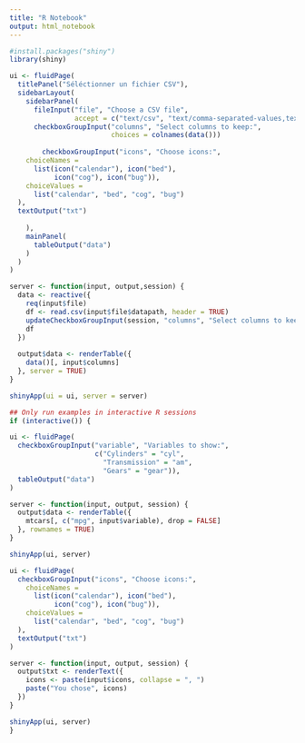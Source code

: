 ```yaml
---
title: "R Notebook"
output: html_notebook
---
```


```r
#install.packages("shiny")
library(shiny)
```

```r
ui <- fluidPage(
  titlePanel("Séléctionner un fichier CSV"),
  sidebarLayout(
    sidebarPanel(
      fileInput("file", "Choose a CSV file",
                accept = c("text/csv", "text/comma-separated-values,text/plain", ".csv")),
      checkboxGroupInput("columns", "Select columns to keep:", 
                         choices = colnames(data()))
      
        checkboxGroupInput("icons", "Choose icons:",
    choiceNames =
      list(icon("calendar"), icon("bed"),
           icon("cog"), icon("bug")),
    choiceValues =
      list("calendar", "bed", "cog", "bug")
  ),
  textOutput("txt")
      
    ),
    mainPanel(
      tableOutput("data")
    )
  )
)

```

```r

server <- function(input, output,session) {
  data <- reactive({
    req(input$file)
    df <- read.csv(input$file$datapath, header = TRUE)
    updateCheckboxGroupInput(session, "columns", "Select columns to keep:", choices = colnames(df))
    df
  })
  
  output$data <- renderTable({
    data()[, input$columns]
  }, server = TRUE)
}
```

```r
shinyApp(ui = ui, server = server)
```

```r
## Only run examples in interactive R sessions
if (interactive()) {

ui <- fluidPage(
  checkboxGroupInput("variable", "Variables to show:",
                     c("Cylinders" = "cyl",
                       "Transmission" = "am",
                       "Gears" = "gear")),
  tableOutput("data")
)

server <- function(input, output, session) {
  output$data <- renderTable({
    mtcars[, c("mpg", input$variable), drop = FALSE]
  }, rownames = TRUE)
}

shinyApp(ui, server)

ui <- fluidPage(
  checkboxGroupInput("icons", "Choose icons:",
    choiceNames =
      list(icon("calendar"), icon("bed"),
           icon("cog"), icon("bug")),
    choiceValues =
      list("calendar", "bed", "cog", "bug")
  ),
  textOutput("txt")
)

server <- function(input, output, session) {
  output$txt <- renderText({
    icons <- paste(input$icons, collapse = ", ")
    paste("You chose", icons)
  })
}

shinyApp(ui, server)
}
```
